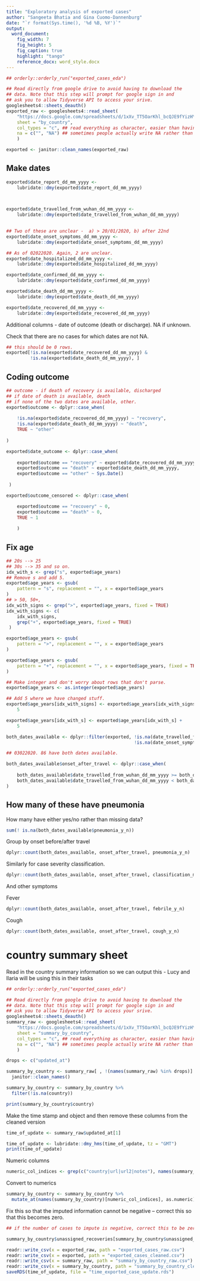```yaml
---
title: "Exploratory analysis of exported cases"
author: "Sangeeta Bhatia and Gina Cuomo-Dannenburg"
date: "`r format(Sys.time(), '%d %B, %Y')`"
output:
  word_document:
    fig_width: 7
    fig_height: 5
    fig_caption: true
    highlight: "tango"
    reference_docx: word_style.docx
---
```


```r

## orderly::orderly_run("exported_cases_eda")

## Read directly from google drive to avoid having to download the
## data. Note that this step will prompt for google sign in and
## ask you to allow Tidyverse API to access your srive.
googlesheets4::sheets_deauth()
exported_raw <- googlesheets4::read_sheet(
    "https://docs.google.com/spreadsheets/d/1xXv_TT5OarKhl_bcQJE9fYizHYjNViUlG7y5f1c0SEU/edit#gid=207824382",
    sheet = "by_country",
    col_types = "c", ## read everything as character, easier than having to guess excel's date format
    na = c("", "NA") ## sometimes people actually write NA rather than leaving a cell blank.
    )

exported <- janitor::clean_names(exported_raw)

```

## Make dates

```r

exported$date_report_dd_mm_yyyy <-
    lubridate::dmy(exported$date_report_dd_mm_yyyy)

    
```

```r
exported$date_travelled_from_wuhan_dd_mm_yyyy <-
    lubridate::dmy(exported$date_travelled_from_wuhan_dd_mm_yyyy)
    
```

```r
## Two of these are unclear -  a) > 20/01/2020, b) after 22nd
exported$date_onset_symptoms_dd_mm_yyyy <-
    lubridate::dmy(exported$date_onset_symptoms_dd_mm_yyyy)

```

```r
## As of 02022020. Again, 2 are unclear.
exported$date_hospitalized_dd_mm_yyyy <-
    lubridate::dmy(exported$date_hospitalized_dd_mm_yyyy)

```

```r

exported$date_confirmed_dd_mm_yyyy <-
    lubridate::dmy(exported$date_confirmed_dd_mm_yyyy)

```

```r

exported$date_death_dd_mm_yyyy <-
    lubridate::dmy(exported$date_death_dd_mm_yyyy)

```

```r

exported$date_recovered_dd_mm_yyyy <-
    lubridate::dmy(exported$date_recovered_dd_mm_yyyy)

```

Additional columns - date of outcome (death or discharge). NA if
unknown. 


Check that there are no cases for which dates are not NA.

```r
## this should be 0 rows.
exported[!is.na(exported$date_recovered_dd_mm_yyyy) &
         !is.na(exported$date_death_dd_mm_yyyy), ]

```

## Coding outcome

```r
## outcome - if death of recovery is available, discharged
## if date of death is available, death
## if none of the two dates are available, other.
exported$outcome <- dplyr::case_when(
    
    !is.na(exported$date_recovered_dd_mm_yyyy) ~ "recovery",
    !is.na(exported$date_death_dd_mm_yyyy) ~ "death",
    TRUE ~ "other"
    
)

exported$date_outcome <- dplyr::case_when(
    
    exported$outcome == "recovery" ~ exported$date_recovered_dd_mm_yyyy,
    exported$outcome == "death" ~ exported$date_death_dd_mm_yyyy,
    exported$outcome == "other" ~ Sys.Date()
    
 )

exported$outcome_censored <- dplyr::case_when(

    exported$outcome == "recovery" ~ 0,
    exported$outcome == "death" ~ 0,
    TRUE ~ 1
    
    )

```

## Fix age

```r
## 20s --> 25
## 30s --> 35 and so on.
idx_with_s <- grep("s", exported$age_years)
## Remove s and add 5.
exported$age_years <- gsub(
    pattern = "s", replacement = "", x = exported$age_years
)
## > 50, 50+,
idx_with_signs <- grep(">", exported$age_years, fixed = TRUE)
idx_with_signs <- c(
    idx_with_signs,
    grep("+", exported$age_years, fixed = TRUE)
 )

exported$age_years <- gsub(
    pattern = ">", replacement = "", x = exported$age_years
)

exported$age_years <- gsub(
    pattern = "+", replacement = "", x = exported$age_years, fixed = TRUE
)

## Make integer and don't worry about rows that don't parse.
exported$age_years <- as.integer(exported$age_years)

## Add 5 where we have changed stuff.
exported$age_years[idx_with_signs] <- exported$age_years[idx_with_signs] +
    5

exported$age_years[idx_with_s] <- exported$age_years[idx_with_s] +
    5


```

```r

both_dates_available <- dplyr::filter(exported, !is.na(date_travelled_from_wuhan_dd_mm_yyyy) &
                                                !is.na(date_onset_symptoms_dd_mm_yyyy))

## 03022020. 86 have both dates available.

both_dates_available$onset_after_travel <- dplyr::case_when(
                                          
    both_dates_available$date_travelled_from_wuhan_dd_mm_yyyy >= both_dates_available$date_onset_symptoms_dd_mm_yyyy ~ "travel_on_or_after_onset",
    both_dates_available$date_travelled_from_wuhan_dd_mm_yyyy < both_dates_available$date_onset_symptoms_dd_mm_yyyy ~ "travel_before_onset"
)

```

## How many of these have pneumonia

How many have either yes/no rather than missing data?

```r
sum(! is.na(both_dates_available$pneumonia_y_n))
```

Group by onset before/after travel

```r

dplyr::count(both_dates_available, onset_after_travel, pneumonia_y_n)


```
Similarly for case severity classification.

```r

dplyr::count(both_dates_available, onset_after_travel, classification_mild_moderate_severe)

```

And other symptoms

Fever

```r

dplyr::count(both_dates_available, onset_after_travel, febrile_y_n)

```

Cough


```r

dplyr::count(both_dates_available, onset_after_travel, cough_y_n)

```


# country summary sheet
Read in the country summary information so we can output this - Lucy and Ilaria will be using this in their tasks

```r

## orderly::orderly_run("exported_cases_eda")

## Read directly from google drive to avoid having to download the
## data. Note that this step will prompt for google sign in and
## ask you to allow Tidyverse API to access your srive.
googlesheets4::sheets_deauth()
summary_raw <- googlesheets4::read_sheet(
    "https://docs.google.com/spreadsheets/d/1xXv_TT5OarKhl_bcQJE9fYizHYjNViUlG7y5f1c0SEU/edit#gid=207824382",
    sheet = "summary_by_country",
    col_types = "c", ## read everything as character, easier than having to guess excel's date format
    na = c("", "NA") ## sometimes people actually write NA rather than leaving a cell blank.
    )

drops <- c("updated_at")

summary_by_country <- summary_raw[ , !(names(summary_raw) %in% drops)] %>% 
  janitor::clean_names()

```

```r

summary_by_country <- summary_by_country %>%
  filter(!is.na(country))

print(summary_by_country$country)

```



Make the time stamp and object and then remove these columns from the cleaned version
```r

time_of_update <- summary_raw$updated_at[1]

time_of_update <- lubridate::dmy_hms(time_of_update, tz = "GMT")
print(time_of_update)

```



Numeric columns
```r

numeric_col_indices <- grep(c("country|url|url2|notes"), names(summary_by_country), invert = TRUE)

```

Convert to numerics

```r
summary_by_country <- summary_by_country %>% 
  mutate_at(names(summary_by_country)[numeric_col_indices], as.numeric)


```


Fix this so that the imputed information cannot be negative -- correct this so that this becomes zero. 
```r
## if the number of cases to impute is negative, correct this to be zero

summary_by_country$unassigned_recoveries[summary_by_country$unassigned_recoveries < 0] <- 0


```























<!-- Similar analysis for deaths. -->

<!-- ```{r exported-cases-eda-12 } -->

<!-- deaths <- readr::read_csv("data/deaths.csv") -->
<!-- deaths_long <- tidyr::gather( -->
<!--     deaths, -->
<!--     key = symptom, -->
<!--     value = yes, -->
<!--     pneumonia:underlying_medical_conditions, -->
<!--     factor_key = TRUE -->
<!--  ) -->

<!-- ``` -->

<!-- Most common symptoms among those who have died. -->

<!-- ```{r exported-cases-eda-13 } -->

<!-- dplyr::arrange(na.omit(dplyr::count(deaths_long, symptom, yes)), desc(n)) -->

<!-- ``` -->


<!-- How much time between onset and death (in cases where we know both -->
<!-- dates of course)? -->

<!-- ```{r exported-cases-eda-14 } -->
<!-- out <- dplyr::filter(deaths, ! is.na(date_onset) & ! is.na(date_death)) -->

<!-- sort(lubridate::dmy(out$date_death) - lubridate::dmy(out$date_onset)) -->

<!-- ``` -->
<!-- Similalry from hospitalisation to onset. -->

<!-- ```{r exported-cases-eda-15 } -->
<!-- out <- dplyr::filter(deaths, ! is.na(date_onset) & ! is.na(date_hospitalised)) -->

<!-- sort(lubridate::dmy(out$date_hospitalised) - lubridate::dmy(out$date_onset)) -->

<!-- ``` -->

<!-- And death to hospitalisation. -->

<!-- ```{r exported-cases-eda-16 } -->

<!-- out <- dplyr::filter(deaths, ! is.na(date_death) & ! is.na(date_hospitalised)) -->

<!-- sort(lubridate::dmy(out$date_death) - lubridate::dmy(out$date_hospitalised)) -->

<!-- ``` -->

```r

readr::write_csv(x = exported_raw, path = "exported_cases_raw.csv")
readr::write_csv(x = exported, path = "exported_cases_cleaned.csv")
readr::write_csv(x = summary_raw, path = "summary_by_country_raw.csv")
readr::write_csv(x = summary_by_country, path = "summary_by_country_cleaned.csv")
saveRDS(time_of_update, file = "time_exported_case_update.rds")

```
